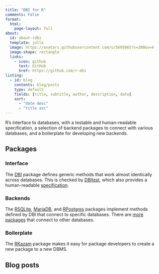 ```yaml
---
title: "DBI for R"
comments: False
format:
  html:
    page-layout: full
about:
  id: about-rdbi
  template: jolla
  image: https://avatars.githubusercontent.com/u/5695665?s=200&v=4
  image-shape: rectangle
  links:
    - icon: github
      text: GitHub
      href: https://github.com/r-dbi
listing:
  - id: blog
    contents: blog/posts
    type: default
    fields: [title, subtitle, author, description, date]
    sort: 
      - "date desc"
      - "title asc"
---
```


:::{#about-rdbi}
R's interface to databases, with a testable and human-readable specification, a selection of backend packages to connect with various databases, and a boilerplate for developing new backends.
:::


## Packages
:::::{.grid}
::::{.g-col-8 .g-col-md-4}
### Interface

The [DBI](https://dbi.r-dbi.org/) package defines generic methods that work almost identically across databases. 
This is checked by [DBItest](https://dbitest.r-dbi.org/), which also provides a human-readable [specification](https://cran.r-project.org/web/packages/DBI/vignettes/spec.html).


::::

::::{.g-col-8 .g-col-md-4}

### Backends

The [RSQLite](https://rsqlite.r-dbi.org/), [MariaDB](https://mariadb.r-dbi.org/), and [RPostgres](https://rpostgres.r-dbi.org/) packages implement methods defined by DBI that connect to specific databases. 
There are [more packages](/backends) that connect to other databases.


::::


::::{.g-col-8 .g-col-md-4}

### Boilerplate

The [RKazam](https://rkazam.r-dbi.org/) package makes it easy for package developers to create a new package to a new DBMS.

::::
::::

## Blog posts

:::{#blog}
:::
